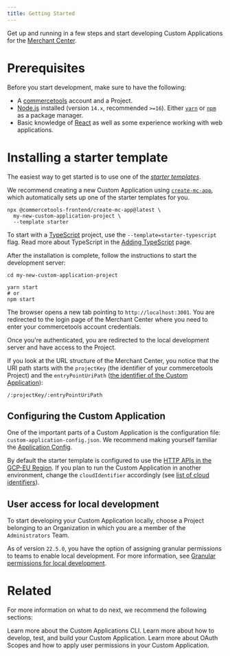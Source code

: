 ```yaml
---
title: Getting Started
---
```


Get up and running in a few steps and start developing Custom Applications for the [Merchant Center](https://commercetools.com/features/business-tooling).

# Prerequisites

Before you start development, make sure to have the following:

- A [commercetools](https://docs.commercetools.com/getting-started) account and a Project.
- [Node.js](https://nodejs.org/en/) installed (version `14.x`, recommended `>=16`). Either [`yarn`](https://yarnpkg.com/) or [`npm`](https://www.npmjs.com/get-npm) as a package manager.
- Basic knowledge of [React](https://reactjs.org/) as well as some experience working with web applications.

# Installing a starter template

The easiest way to get started is to use one of the [_starter templates_](https://github.com/commercetools/merchant-center-application-kit/tree/main/application-templates).

We recommend creating a new Custom Application using [`create-mc-app`](/api-reference/create-mc-app), which automatically sets up one of the starter templates for you.

```console noPromptLines="2-3"
npx @commercetools-frontend/create-mc-app@latest \
  my-new-custom-application-project \
  --template starter
```

To start with a [TypeScript](https://www.typescriptlang.org/) project, use the `--template=starter-typescript` flag. Read more about TypeScript in the [Adding TypeScript](/development/adding-typescript) page.

After the installation is complete, follow the instructions to start the development server:

```console
cd my-new-custom-application-project

yarn start
# or
npm start
```

The browser opens a new tab pointing to `http://localhost:3001`. You are redirected to the login page of the Merchant Center where you need to enter your commercetools account credentials.

Once you're authenticated, you are redirected to the local development server and have access to the Project.

If you look at the URL structure of the Merchant Center, you notice that the URI path starts with the `projectKey` (the identifier of your commercetools Project) and the `entryPointUriPath` ([the identifier of the Custom Application](/api-reference/application-config#entrypointuripath)):

```
/:projectKey/:entryPointUriPath
```

## Configuring the Custom Application

One of the important parts of a Custom Application is the configuration file: `custom-application-config.json`.
We recommend making yourself familiar the [Application Config](/api-reference/application-config).

By default the starter template is configured to use the [HTTP APIs in the GCP-EU Region](https://docs.commercetools.com/api/general-concepts#regions). If you plan to run the Custom Application in another environment, change the `cloudIdentifier` accordingly (see [list of cloud identifiers](/concepts/merchant-center-api#cloud-identifiers)).


## User access for local development

To start developing your Custom Application locally, choose a Project belonging to an Organization in which you are a member of the `Administrators` Team.

<Info>

As of version `22.5.0`, you have the option of assigning granular permissions to teams to enable local development. For more information, see [Granular permissions for local development](/help-needed#granular-permissions-for-local-development).

</Info>

# Related

For more information on what to do next, we recommend the following sections:

<Cards smallTitle clickable>
  <Card
    title="CLI"
    href="/api-reference/cli"
  >
    Learn more about the Custom Applications CLI.
  </Card>
  <Card
    title="Development guidelines"
    href="/development"
  >
    Learn more about how to develop, test, and build your Custom Application.
  </Card>
  <Card
    title="OAuth Scopes and user permissions"
    href="/concepts/oauth-scopes-and-user-permissions"
  >
    Learn more about OAuth Scopes and how to apply user permissions in your Custom Application.
  </Card>
</Cards>
